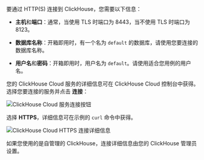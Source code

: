 
要通过 HTTP(S) 连接到 ClickHouse，您需要以下信息：

- **主机**和**端口**：通常，当使用 TLS 时端口为 8443，当不使用 TLS 时端口为 8123。

- **数据库名称**：开箱即用时，有一个名为 `default` 的数据库，请使用您要连接的数据库名称。

- **用户名**和**密码**：开箱即用时，用户名为 `default`。请使用适合您用例的用户名。

您的 ClickHouse Cloud 服务的详细信息可在 ClickHouse Cloud 控制台中获得。 选择您要连接的服务并点击 **连接**：

<Image img={cloud_connect_button} size="md" alt="ClickHouse Cloud 服务连接按钮" border />

选择 **HTTPS**，详细信息可在示例的 `curl` 命令中获得。

<Image img={connection_details_https} size="md" alt="ClickHouse Cloud HTTPS 连接详细信息" border/>

如果您使用的是自管理的 ClickHouse，连接详细信息由您的 ClickHouse 管理员设置。
